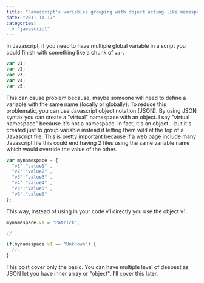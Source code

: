 ```yaml
---
title: "Javascript's variables grouping with object acting like namespace"
date: "2011-11-17"
categories: 
  - "javascript"
---
```


In Javascript, if you need to have multiple global variable in a script you could finish with something like a chunk of `var`.

```typescript
var v1; 
var v2; 
var v3; 
var v4; 
var v5; 
``` 


This can cause problem because, maybe someone will need to define a variable with the same name (locally or globally). To reduce this problematic, you can use Javascript object notation (JSON). By using JSON syntax you can create a "virtual" namespace with an object. I say "virtual namespace" because it's not a namespace. In fact, it's an object... but it's created just to group variable instead if letting them wild at the top of a Javascript file. This is pretty important because if a web page include many Javascript file this could end having 2 files using the same variable name which would override the value of the other.

```typescript
var mynamespace = { 
  "v1":"value1" ,
  "v2":"value2" ,
  "v3":"value3" ,
  "v4":"value4" ,
  "v5":"value5" ,
  "v6":"value6" 
}; 
``` 


This way, instead of using in your code v1 directly you use the object v1.

```typescript
mynamespace.v1 = "Patrick";

//...

if(mynamespace.v1 == "Unknown") { 
  //... 
} 
``` 


This post cover only the basic. You can have multiple level of deepest as JSON let you have inner array or "object". I'll cover this later.
